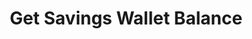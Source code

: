 ---
title: "Get Savings Wallet Balance"
openapi: "GET /rest/finance/savings/balance/{savingsWalletId}/{eposId}/{cardPan}"
---